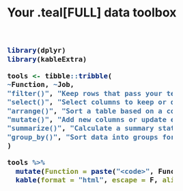 
# <i class="fa fa-toolbox teal"></i> Your .teal[FULL] data toolbox

<style>
.remark-slide table {border-top: 0;}
th, td {padding: 10px; padding-left: 16px; padding-right: 16px; padding-top: 14px;}
.bluecode code {font-weight: 700}    
</style>

<div class="bluecode" style="font-size: 1.2rem; width: 77%; margin-top: 62px;">


```r
library(dplyr)
library(kableExtra)

tools <- tibble::tribble(
~Function, ~Job,
"filter()", "Keep rows that pass your tests",
"select()", "Select columns to keep or drop",  
"arrange()", "Sort a table based on a column's values",  
"mutate()", "Add new columns or update existing columns", 
"summarize()", "Calculate a summary statistic for an entire table",   
"group_by()", "Sort data into groups for group summaries"
)

tools %>% 
  mutate(Function = paste("<code>", Function, "  </code>")) %>%
  kable(format = "html", escape = F, align = c("c","l","l"))
                      
```

</div>
